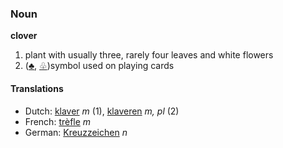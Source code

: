 ===Noun===
'''clover'''

#plant with usually three, rarely four leaves and white flowers
#([[♣]], [[♧]])symbol used on playing cards

====Translations====
*Dutch: [[klaver]] ''m'' (1), [[klaveren]] ''m, pl'' (2)
*French: [[trèfle]] ''m''
*German: [[Kreuz]][[zeichen]] ''n''